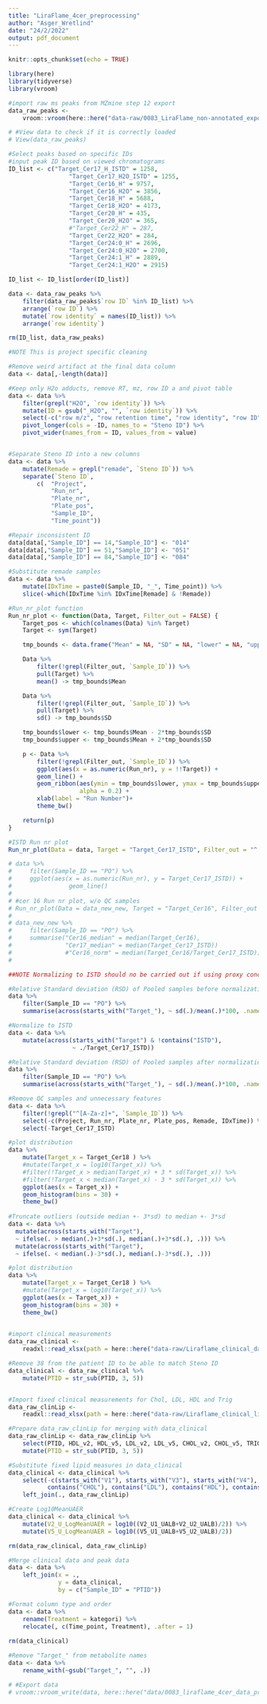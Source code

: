 ```yaml
---
title: "LiraFlame_4cer_preprocessing"
author: "Asger_Wretlind"
date: "24/2/2022"
output: pdf_document
---
```


```r
knitr::opts_chunk$set(echo = TRUE)

library(here)
library(tidyverse)
library(vroom)

```

```r
#import raw ms peaks from MZmine step 12 export
data_raw_peaks <-
    vroom::vroom(here::here("data-raw/0083_LiraFlame_non-annotated_export_01042022.csv"))

# #View data to check if it is correctly loaded
# View(data_raw_peaks)
```

```r
#Select peaks based on specific IDs
#input peak ID based on viewed chromatograms
ID_list <- c("Target_Cer17_H_ISTD" = 1258,
                 "Target_Cer17_H2O_ISTD" = 1255,
                 "Target_Cer16_H" = 9757,
                 "Target_Cer16_H2O" = 3856,
                 "Target_Cer18_H" = 5688,
                 "Target_Cer18_H2O" = 4173,
                 "Target_Cer20_H" = 435,
                 "Target_Cer20_H2O" = 365,
                 #"Target_Cer22_H" = 287,
                 "Target_Cer22_H2O" = 284,
                 "Target_Cer24:0_H" = 2696,
                 "Target_Cer24:0_H2O" = 2700,
                 "Target_Cer24:1_H" = 2889,
                 "Target_Cer24:1_H2O" = 2915)

ID_list <- ID_list[order(ID_list)]

data <- data_raw_peaks %>%
    filter(data_raw_peaks$`row ID` %in% ID_list) %>%
    arrange(`row ID`) %>%
    mutate(`row identity` = names(ID_list)) %>%
    arrange(`row identity`)

rm(ID_list, data_raw_peaks)
```

```r
#NOTE This is project specific cleaning

#Remove weird artifact at the final data column
data <- data[,-length(data)]

#Keep only H2o adducts, remove RT, mz, row ID a and pivot table
data <- data %>%
    filter(grepl("H2O", `row identity`)) %>%
    mutate(ID = gsub("_H2O", "", `row identity`)) %>%
    select(-c("row m/z", "row retention time", "row identity", "row ID")) %>%
    pivot_longer(cols = -ID, names_to = "Steno ID") %>%
    pivot_wider(names_from = ID, values_from = value)


#Separate Steno ID into a new columns
data <- data %>%
    mutate(Remade = grepl("remade", `Steno ID`)) %>%
    separate(`Steno ID`,
        c(  "Project",
            "Run_nr",
            "Plate_nr",
            "Plate_pos",
            "Sample_ID",
            "Time_point"))

#Repair inconsistent ID
data[data[,"Sample_ID"] == 14,"Sample_ID"] <- "014"
data[data[,"Sample_ID"] == 51,"Sample_ID"] <- "051"
data[data[,"Sample_ID"] == 84,"Sample_ID"] <- "084"

#Substitute remade samples
data <- data %>%
    mutate(IDxTime = paste0(Sample_ID, "_", Time_point)) %>%
    slice(-which(IDxTime %in% IDxTime[Remade] & !Remade))

```

```r
#Run_nr_plot function
Run_nr_plot <- function(Data, Target, Filter_out = FALSE) {
    Target_pos <- which(colnames(Data) %in% Target)
    Target <- sym(Target)

    tmp_bounds <- data.frame("Mean" = NA, "SD" = NA, "lower" = NA, "upper" = NA)

    Data %>%
        filter(!grepl(Filter_out, `Sample_ID`)) %>%
        pull(Target) %>%
        mean() -> tmp_bounds$Mean

    Data %>%
        filter(!grepl(Filter_out, `Sample_ID`)) %>%
        pull(Target) %>%
        sd() -> tmp_bounds$SD

    tmp_bounds$lower <- tmp_bounds$Mean - 2*tmp_bounds$SD
    tmp_bounds$upper <- tmp_bounds$Mean + 2*tmp_bounds$SD

    p <- Data %>%
        filter(!grepl(Filter_out, `Sample_ID`)) %>%
        ggplot(aes(x = as.numeric(Run_nr), y = !!Target)) +
        geom_line() +
        geom_ribbon(aes(ymin = tmp_bounds$lower, ymax = tmp_bounds$upper),
                    alpha = 0.2) +
        xlab(label = "Run Number")+
        theme_bw()

    return(p)
}

#ISTD Run nr plot
Run_nr_plot(Data = data, Target = "Target_Cer17_ISTD", Filter_out = "^[A-Za-z]+")

# data %>% 
#     filter(Sample_ID == "PO") %>% 
#     ggplot(aes(x = as.numeric(Run_nr), y = Target_Cer17_ISTD)) +
#                geom_line()
# 
# #cer 16 Run nr plot, w/o QC samples
# Run_nr_plot(Data = data_new_new, Target = "Target_Cer16", Filter_out = "^[A-Za-z]+")
# 
# data_new_new %>% 
#     filter(Sample_ID == "PO") %>%
#     summarise("Cer16_median" = median(Target_Cer16), 
#               "Cer17_median" = median(Target_Cer17_ISTD))
#               #"Cer16_norm" = median(Target_Cer16/Target_Cer17_ISTD))
#     

```

```r
##NOTE Normalizing to ISTD should no be carried out if using proxy conc.

#Relative Standard deviation (RSD) of Pooled samples before normalization
data %>%
    filter(Sample_ID == "PO") %>%
    summarise(across(starts_with("Target_"), ~ sd(.)/mean(.)*100, .names = "RSD_{.col}"))

#Normalize to ISTD
data <- data %>%
    mutate(across(starts_with("Target") & !contains("ISTD"),
                  ~ ./Target_Cer17_ISTD))

#Relative Standard deviation (RSD) of Pooled samples after normalization
data %>%
    filter(Sample_ID == "PO") %>%
    summarise(across(starts_with("Target_"), ~ sd(.)/mean(.)*100, .names = "RSD_{.col}"))

```

```r
#Remove QC samples and unnecessary features  
data <- data %>% 
    filter(!grepl("^[A-Za-z]+", `Sample_ID`)) %>% 
    select(-c(Project, Run_nr, Plate_nr, Plate_pos, Remade, IDxTime)) %>%
    select(-Target_Cer17_ISTD)

```

```r
#plot distribution
data %>%
    mutate(Target_x = Target_Cer18 ) %>%
    #mutate(Target_x = log10(Target_x)) %>%
    #filter(!Target_x > median(Target_x) + 3 * sd(Target_x)) %>% 
    #filter(!Target_x < median(Target_x) - 3 * sd(Target_x)) %>%
    ggplot(aes(x = Target_x)) +
    geom_histogram(bins = 30) +
    theme_bw()
  
#Truncate outliers (outside median +- 3*sd) to median +- 3*sd
data <- data %>%
  mutate(across(starts_with("Target"),
  ~ ifelse(. > median(.)+3*sd(.), median(.)+3*sd(.), .))) %>%
  mutate(across(starts_with("Target"),
  ~ ifelse(. < median(.)-3*sd(.), median(.)-3*sd(.), .)))

#plot distribution
data %>%
    mutate(Target_x = Target_Cer18 ) %>%
    #mutate(Target_x = log10(Target_x)) %>%
    ggplot(aes(x = Target_x)) +
    geom_histogram(bins = 30) +
    theme_bw()
         
```

```r
#import clinical measurements
data_raw_clinical <-
    readxl::read_xlsx(path = here::here("data-raw/Liraflame_clinical_data.xlsx"))

#Remove 38 from the patient ID to be able to match Steno ID
data_clinical <- data_raw_clinical %>%
    mutate(PTID = str_sub(PTID, 3, 5))


#Import fixed clinical measurements for Chol, LDL, HDL and Trig
data_raw_clinLip <-
    readxl::read_xlsx(path = here::here("data-raw/Liraflame_clinical_lipid_fix.xlsx"))

#Prepare data_raw_clinLip for merging with data_clinical
data_raw_clinLip <- data_raw_clinLip %>% 
    select(PTID, HDL_v2, HDL_v5, LDL_v2, LDL_v5, CHOL_v2, CHOL_v5, TRIG_v2, TRIG_v5) %>% 
    mutate(PTID = str_sub(PTID, 3, 5))

#Substitute fixed lipid measures in data_clinical
data_clinical <- data_clinical %>% 
    select(-c(starts_with("V1"), starts_with("V3"), starts_with("V4"),
           contains("CHOL"), contains("LDL"), contains("HDL"), contains("TRIG"))) %>% 
    left_join(., data_raw_clinLip)

#Create Log10MeanUAER
data_clinical <- data_clinical %>% 
    mutate(V2_U_LogMeanUAER = log10((V2_U1_UALB+V2_U2_UALB)/2)) %>%
    mutate(V5_U_LogMeanUAER = log10((V5_U1_UALB+V5_U2_UALB)/2)) 

rm(data_raw_clinical, data_raw_clinLip)    
```

```r
#Merge clinical data and peak data
data <- data %>%
    left_join(x = .,
              y = data_clinical,
              by = c("Sample_ID" = "PTID"))

#Format column type and order
data <- data %>%
    rename(Treatment = kategori) %>% 
    relocate(, c(Time_point, Treatment), .after = 1)
    
rm(data_clinical)
```

```r
#Remove "Target_" from metabolite names
data <- data %>% 
    rename_with(~gsub("Target_", "", .))

```

```r
# #Export data
# vroom::vroom_write(data, here::here("data/0083_liraflame_4cer_data_preprocessed.csv"))

```
